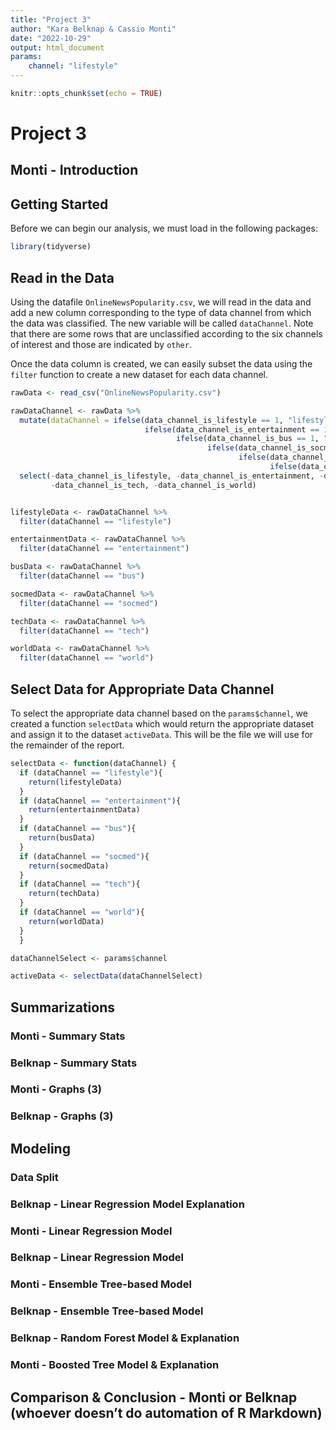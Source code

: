 ```yaml
---
title: "Project 3"
author: "Kara Belknap & Cassio Monti"
date: "2022-10-29"
output: html_document
params: 
    channel: "lifestyle"
---
```


```r
knitr::opts_chunk$set(echo = TRUE)
```

# Project 3

## Monti - Introduction


## Getting Started

Before we can begin our analysis, we must load in the following packages:

```r
library(tidyverse)

```




## Read in the Data

Using the datafile `OnlineNewsPopularity.csv`, we will read in the data and add a new column corresponding to the type of data channel from which the data was classified. The new variable will be called `dataChannel`. Note that there are some rows that are unclassified according to the six channels of interest and those are indicated by `other`. 

Once the data column is created, we can easily subset the data using the `filter` function to create a new dataset for each data channel.


```r

rawData <- read_csv("OnlineNewsPopularity.csv")

rawDataChannel <- rawData %>%
  mutate(dataChannel = ifelse(data_channel_is_lifestyle == 1, "lifestyle", 
                              ifelse(data_channel_is_entertainment == 1, "entertainment", 
                                     ifelse(data_channel_is_bus == 1, "bus", 
                                            ifelse(data_channel_is_socmed == 1, "socmed", 
                                                   ifelse(data_channel_is_tech == 1, "tech", 
                                                          ifelse(data_channel_is_world == 1, "world", "other"))))))) %>%
  select(-data_channel_is_lifestyle, -data_channel_is_entertainment, -data_channel_is_bus, -data_channel_is_socmed, 
         -data_channel_is_tech, -data_channel_is_world)


lifestyleData <- rawDataChannel %>%
  filter(dataChannel == "lifestyle")

entertainmentData <- rawDataChannel %>%
  filter(dataChannel == "entertainment")

busData <- rawDataChannel %>%
  filter(dataChannel == "bus")

socmedData <- rawDataChannel %>%
  filter(dataChannel == "socmed")

techData <- rawDataChannel %>%
  filter(dataChannel == "tech")

worldData <- rawDataChannel %>%
  filter(dataChannel == "world")

```

## Select Data for Appropriate Data Channel

To select the appropriate data channel based on the `params$channel`, we created a function `selectData` which would return the appropriate dataset and assign it to the dataset `activeData`. This will be the file we will use for the remainder of the report.

```r


selectData <- function(dataChannel) { 
  if (dataChannel == "lifestyle"){
    return(lifestyleData)
  }
  if (dataChannel == "entertainment"){
    return(entertainmentData)
  }
  if (dataChannel == "bus"){
    return(busData)
  }
  if (dataChannel == "socmed"){
    return(socmedData)
  }
  if (dataChannel == "tech"){
    return(techData)
  }
  if (dataChannel == "world"){
    return(worldData)
  }
  }

dataChannelSelect <- params$channel

activeData <- selectData(dataChannelSelect)

```


## Summarizations

### Monti - Summary Stats


### Belknap - Summary Stats


### Monti - Graphs (3)



### Belknap - Graphs (3)


## Modeling

### Data Split

### Belknap - Linear Regression Model Explanation


### Monti - Linear Regression Model


### Belknap - Linear Regression Model



### Monti - Ensemble Tree-based Model


### Belknap - Ensemble Tree-based Model





### Belknap - Random Forest Model & Explanation




### Monti - Boosted Tree Model & Explanation




## Comparison & Conclusion - Monti or Belknap (whoever doesn't do automation of R Markdown)








